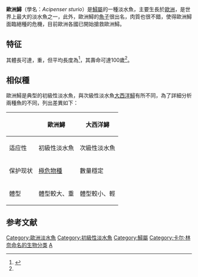{{speciesbox
| image = Acipenser sturio 1879.jpg
| image_caption = ''Acipenser sturio''
| status = CR
| status_system = IUCN3.1
| status_ref = <ref name=IUCN>{{Cite iucn | author = Gesner, J. | author2 = Williot, P. | author3 = Rochard, E. | author4 = Freyhof, J. | author5 = Kottelat, M. | title = ''Acipenser sturio'' | volume = 2010 | page = e.T230A13040963 | date = 2010 | doi = 10.2305/IUCN.UK.2010-1.RLTS.T230A13040963.en }}</ref>
| genus = Acipenser
| species = sturio
| authority = [[Carl_Linnaeus|Linnaeus]], [[自然系統第十版|1758]]
| synonyms_ref=<ref>{{Cite website|last=Froese|first=R.|last2=Pauly|first2=D.|year=2017|title=Acipenseridae|url=http://www.fishbase.se/Summary/FamilySummary.php?ID=32|website=[[FishBase|FishBase]] version (02/2017)|accessdate=2017-05-18|archive-date=2019-07-28|archive-url=https://web.archive.org/web/20190728052839/https://www.fishbase.se/Summary/FamilySummary.php?ID=32|dead-url=no}}</ref><ref>{{Cite website|title=Acipenseridae|url=http://deeplyfish.com/wp-content/uploads/2017/05/Family-Acipenseridae-PDF.pdf|website=Deeplyfish- fishes of the world|accessdate=2017-05-18|archive-date=2017-09-18|archive-url=https://web.archive.org/web/20170918155220/http://deeplyfish.com/wp-content/uploads/2017/05/Family-Acipenseridae-PDF.pdf|dead-url=no}}</ref>
| synonyms = {{collapsible list|bullets = true
| ''Acipenser attilus'' <small>Rafinesque 1820 corrig. Gray 1851</small>
| ''Acipenser latirostris'' <small>Parnell 1831-37</small>
| ''Acipenser hospitus'' <small>Krøyer 1852</small>
| ''Acipenser thompsonii'' <small>Ball 1856</small>
| ''Acipenser sturioides'' <small>Malm 1861</small>
| ''Acipenser yarrellii'' <small>Duméril 1867</small>
| ''Acipenser'' (''Huso'') ''milberti'' <small>Duméril 1870</small>
| ''Acipenser'' (''Huso'') ''fitzingerii'' <small>Valenciennes ex Duméril 1870</small>
| ''Acipenser'' (''Huso'') ''ducissae'' <small>Duméril 1870</small>
| ''Acipenser'' (''Huso'') ''nehelae'' <small>Duméril 1870</small>
| ''Acipenser'' (''Huso'') ''podapos'' <small>Duméril 1870</small>
| ''Acipenser'' (''Huso'') ''valenciennii'' <small>Duméril 1870</small>
| ''Acipenser laevissimus'' <small>Valenciennes ex Duméril 1870</small>
| ''Acipenser europaeus'' <small>Brusina 1902</small>
| ''Acipenser shipus'' <small>Güldenstädt 1772 non Lovetzky 1834</small>
| ''Antacea shipa'' <small>(Güldenstadt 1772)</small>
| ''Antaceus shipus'' <small>(Güldenstadt 1772)</small>
| ''Shipa shipa'' <small>(Güldenstädt 1772)</small>
| ''Sturio vulgaris'' <small>Rafinesque 1810</small>
| ''Acipenser vulgaris'' <small>(Rafinesque 1810) Billberg 1833</small>
| ''Acipenser atlanticus'' <small>Rafinesque 1820 corrig.</small>
}}
}}
'''歐洲鱘'''（學名：''Acipenser sturio''）是[[鱘屬|鱘屬]]的一種淡水魚，主要生長於[[歐洲|歐洲]]，是世界上最大的淡水魚之一，此外，歐洲鱘的[[魚子|魚子]]很出名，肉質也很不錯，使得歐洲鱘面臨絕種的危機，目前歐洲各國已開始搶救歐洲鱘。

==特征==

其體長可達{{convert|6|m|abbr=on}}，重{{convert|400|kg|abbr=on}}，但平均長度為{{convert|1.25|m|abbr=on}}<ref name=Fishbase>{{FishBase_species|genus=Acipenser|species=sturio|year=2005|month=10}}</ref>，其壽命可達100歲<ref name=Fishbase/>。
== 相似種 ==
歐洲鱘是典型的初級性淡水魚，與次級性淡水魚[[大西洋鱘|大西洋鱘]]有所不同，為了詳細分析兩種魚的不同，列出差異如下：

{| class="wikitable"
|-
!  !! 歐洲鱘    !! 大西洋鱘
|-
|适应性 || 初級性淡水魚|| 次級性淡水魚
|-
|保护现状 || [[極危物種|極危物種]] || 數量穩定
|-
|體型 || 體型較大、重 || 體型較小、輕
|}
==参考文献==
{{reflist}}
{{Taxonbar|from=Q300955}}

[[Category:歐洲淡水魚|Category:歐洲淡水魚]]
[[Category:初級性淡水魚|Category:初級性淡水魚]]
[[Category:鱘屬|Category:鱘屬]]
[[Category:卡尔·林奈命名的生物分类|Category:卡尔·林奈命名的生物分类]]
[[Category:1758年描述的魚類|A]]